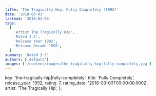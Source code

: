 ```yaml
---
title: 'The Tragically Hip: Fully Completely (1992)'
date: '2018-03-03'
lastmod: '2018-03-03'
tags:
  [
    'Artist The Tragically Hip',
    'Rated 3.5',
    'Release Year 1992',
    'Release Decade 1990',
  ]
summary: 'Rated 3.5'
authors: ['default']
images: ['/content/images/the-tragically-hip|fully-completely.jpg']
---
```


  key: 'the-tragically-hip|fully-completely',
  title: 'Fully Completely',
  release_year: 1992,
  rating: 7,
  rating_date: '2018-03-03T00:00:00.000Z',
  artist: 'The Tragically Hip',
};

<MusicRating data={data} />
